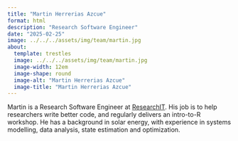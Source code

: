 ```yaml
---
title: "Martin Herrerias Azcue"
format: html
description: "Research Software Engineer"
date: "2025-02-25"
image: ../../../assets/img/team/martin.jpg
about:
  template: trestles
  image: ../../../assets/img/team/martin.jpg
  image-width: 12em
  image-shape: round
  image-alt: "Martin Herrerias Azcue"
  image-title: "Martin Herrerias Azcue"
---
```


<!-- Current team member -->

Martin is a Research Software Engineer at
[ResearchIT](https://www.itservices.manchester.ac.uk/research/). His job is to
help researchers write better code, and regularly delivers an intro-to-R
workshop. He has a background in solar energy, with experience in systems
modelling, data analysis, state estimation and optimization.
